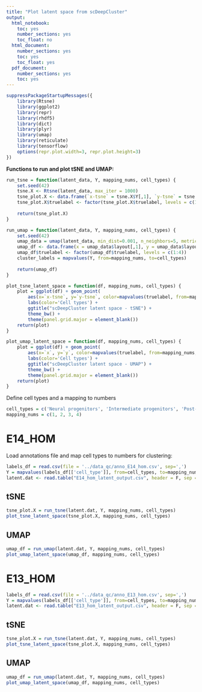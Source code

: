 ```yaml
---
title: "Plot latent space from scDeepCluster"
output:
  html_notebook:
    toc: yes
    number_sections: yes
    toc_float: no
  html_document:
    number_sections: yes
    toc: yes
    toc_float: yes
  pdf_document:
    number_sections: yes
    toc: yes
---
```


```r
suppressPackageStartupMessages({
    library(Rtsne)
    library(ggplot2)
    library(repr)
    library(rhdf5)
    library(dict)
    library(plyr)
    library(umap)
    library(reticulate)
    library(tensorflow)
    options(repr.plot.width=3, repr.plot.height=3)
})
```


**Functions to run and plot tSNE and UMAP:**
```r
run_tsne = function(latent_data, Y, mapping_nums, cell_types) {
    set.seed(42)
    tsne.X <- Rtsne(latent_data, max_iter = 1000)
    tsne_plot.X <- data.frame(`x-tsne` = tsne.X$Y[,1], `y-tsne` = tsne.X$Y[,2], truelabel = Y, check.names = F)
    tsne_plot.X$truelabel <- factor(tsne_plot.X$truelabel, levels = c(1:4))
  
    return(tsne_plot.X)
}
```

```r
run_umap = function(latent_data, Y, mapping_nums, cell_types) {
    set.seed(42)
    umap_data = umap(latent_data, min_dist=0.001, n_neighbors=5, metric='cosine')
    umap_df <- data.frame(x = umap_data$layout[,1], y = umap_data$layout[,2], truelabel = Y)
    umap_df$truelabel <- factor(umap_df$truelabel, levels = c(1:4))
    cluster_labels = mapvalues(Y, from=mapping_nums, to=cell_types)
    
    return(umap_df)
}
```

```r
plot_tsne_latent_space = function(df, mapping_nums, cell_types) {
    plot = ggplot(df) + geom_point(
        aes(x=`x-tsne`, y=`y-tsne`, color=mapvalues(truelabel, from=mapping_nums, to=cell_types)), size=0.5) +
        labs(color='Cell types') +
        ggtitle("scDeepCluster latent space - tSNE") +
        theme_bw() +
        theme(panel.grid.major = element_blank())
    return(plot)
}
```

```r
plot_umap_latent_space = function(df, mapping_nums, cell_types) {
    plot = ggplot(df) + geom_point(
        aes(x=`x`, y=`y`, color=mapvalues(truelabel, from=mapping_nums, to=cell_types)), size=0.5) +
        labs(color='Cell types') +
        ggtitle("scDeepCluster latent space - UMAP") +
        theme_bw() +
        theme(panel.grid.major = element_blank())
    return(plot)
}
```


Define cell types and a mapping to numbers
```r
cell_types = c('Neural progenitors', 'Intermediate progenitors', 'Post-mitotic neurons', 'Ectopic cells')
mapping_nums = c(1, 2, 3, 4)
```


# E14_HOM

Load annotations file and map cell types to numbers for clustering:

```r
labels_df = read.csv(file = '../data_qc/anno_E14_hom.csv', sep=',')
Y = mapvalues(labels_df[['cell_type']], from=cell_types, to=mapping_nums)
latent.dat <- read.table("E14_hom_latent_output.csv", header = F, sep = ",")
```

## tSNE
```r
tsne_plot.X = run_tsne(latent.dat, Y, mapping_nums, cell_types)
plot_tsne_latent_space(tsne_plot.X, mapping_nums, cell_types)
```

## UMAP
```r
umap_df = run_umap(latent.dat, Y, mapping_nums, cell_types)
plot_umap_latent_space(umap_df, mapping_nums, cell_types)
```


# E13_HOM

```r
labels_df = read.csv(file = '../data_qc/anno_E13_hom.csv', sep=',')
Y = mapvalues(labels_df[['cell_type']], from=cell_types, to=mapping_nums)
latent.dat <- read.table("E13_hom_latent_output.csv", header = F, sep = ",")
```

## tSNE
```r
tsne_plot.X = run_tsne(latent.dat, Y, mapping_nums, cell_types)
plot_tsne_latent_space(tsne_plot.X, mapping_nums, cell_types)
```

## UMAP
```r
umap_df = run_umap(latent.dat, Y, mapping_nums, cell_types)
plot_umap_latent_space(umap_df, mapping_nums, cell_types)
```

